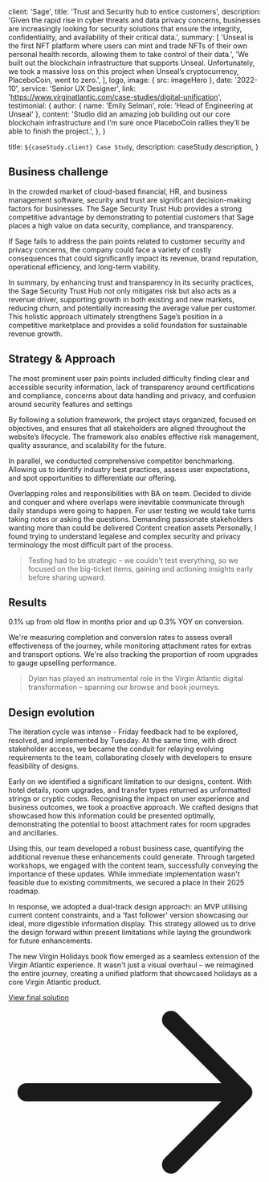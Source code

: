 
  client: 'Sage',
  title: 'Trust and Security hub to entice customers',
  description:
    'Given the rapid rise in cyber threats and data privacy concerns, businesses are increasingly looking for security solutions that ensure the integrity, confidentiality, and availability of their critical data.',
  summary: [
    'Unseal is the first NFT platform where users can mint and trade NFTs of their own personal health records, allowing them to take control of their data.',
    'We built out the blockchain infrastructure that supports Unseal. Unfortunately, we took a massive loss on this project when Unseal’s cryptocurrency, PlaceboCoin, went to zero.',
  ],
  logo,
  image: { src: imageHero },
  date: '2022-10',
  service: 'Senior UX Designer',
  link: 'https://www.virginatlantic.com/case-studies/digital-unification',
  testimonial: {
    author: { name: 'Emily Selman', role: 'Head of Engineering at Unseal' },
    content:
      'Studio did an amazing job building out our core blockchain infrastructure and I’m sure once PlaceboCoin rallies they’ll be able to finish the project.',
  },
}

  title: `${caseStudy.client} Case Study`,
  description: caseStudy.description,
}

## Business challenge

In the crowded market of cloud-based financial, HR, and business management software, security and trust are significant decision-making factors for businesses. The Sage Security Trust Hub provides a strong competitive advantage by demonstrating to potential customers that Sage places a high value on data security, compliance, and transparency.

If Sage fails to address the pain points related to customer security and privacy concerns, the company could face a variety of costly consequences that could significantly impact its revenue, brand reputation, operational efficiency, and long-term viability.

In summary, by enhancing trust and transparency in its security practices, the Sage Security Trust Hub not only mitigates risk but also acts as a revenue driver, supporting growth in both existing and new markets, reducing churn, and potentially increasing the average value per customer. This holistic approach ultimately strengthens Sage’s position in a competitive marketplace and provides a solid foundation for sustainable revenue growth.

## Strategy & Approach

The most prominent user pain points included difficulty finding clear and accessible security information, lack of transparency around certifications and compliance, concerns about data handling and privacy, and confusion around security features and settings

By following a solution framework, the project stays organized, focused on objectives, and ensures that all stakeholders are aligned throughout the website’s lifecycle. The framework also enables effective risk management, quality assurance, and scalability for the future.

In parallel, we conducted comprehensive competitor benchmarking. Allowing us to identify industry best practices, assess user expectations, and spot opportunities to differentiate our offering.

Overlapping roles and responsibilities with BA on team. Decided to divide and conquer and where overlaps were inevitable communicate through daily standups were going to happen. For user testing we would take turns taking notes or asking the questions.
Demanding passionate stakeholders wanting more than could be delivered
Content creation assets 
Personally, I found trying to understand legalese and complex security and privacy terminology the most difficult part of the process.

<Blockquote>
Testing had to be strategic – we couldn't test everything, so we focused on the big-ticket items, gaining and actioning insights early before sharing upward.
</Blockquote>



## Results

0.1% up from old flow in months prior and up 0.3% YOY on conversion. 

We're measuring completion and conversion rates to assess overall effectiveness of the journey, while monitoring attachment rates for extras and transport options. We're also tracking the proportion of room upgrades to gauge upselling performance. 

<StatList className="max-w-4xl">
  <StatListItem value="+0.1%" label="Overall conversion" />
  <StatListItem value="+0.3" label="YoY conversion" />
  <StatListItem value="0.98%" label="Attachment rate" />

</StatList>

<Blockquote
  author={{ name: 'Benjamin Duffield', role: 'Lead Product Designer' }}
  image={{ src: imageBenDuffield}}
>
Dylan has played an instrumental role in the Virgin
Atlantic digital transformation – spanning our browse and book
journeys.
</Blockquote>

## Design evolution

The iteration cycle was intense - Friday feedback had to be explored, resolved, and implemented by Tuesday. At the same time, with direct stakeholder access, we became the conduit for relaying evolving requirements to the team, collaborating closely with developers to ensure feasibility of designs.

Early on we identified a significant limitation to our designs, content. With hotel details, room upgrades, and transfer types returned as unformatted strings or cryptic codes. Recognising the impact on user experience and business outcomes, we took a proactive approach. We crafted designs that showcased how this information could be presented optimally, demonstrating the potential to boost attachment rates for room upgrades and ancillaries.

Using this, our team developed a robust business case, quantifying the additional revenue these enhancements could generate. Through targeted workshops, we engaged with the content team, successfully conveying the importance of these updates. While immediate implementation wasn't feasible due to existing commitments, we secured a place in their 2025 roadmap.

In response, we adopted a dual-track design approach: an MVP utilising current content constraints, and a 'fast follower' version showcasing our ideal, more digestible information display. This strategy allowed us to drive the design forward within present limitations while laying the groundwork for future enhancements.

The new Virgin Holidays book flow emerged as a seamless extension of the Virgin Atlantic experience. It wasn't just a visual overhaul – we reimagined the entire journey, creating a unified platform that showcased holidays as a core Virgin Atlantic product.

<p><a href="https://www.virginatlantic.com/" className="text-xl inline-flex items-center font-medium text-primary transition hover:text-secondary">View final solution<svg className="w-4 h-4 ms-2 rtl:rotate-180" aria-hidden="true" xmlns="http://www.w3.org/2000/svg" fill="none" viewBox="0 0 14 10"><path stroke="currentColor" stroke-linecap="round" stroke-linejoin="round" strokeWidth="2" d="M1 5h12m0 0L9 1m4 4L9 9"/></svg></a></p>
